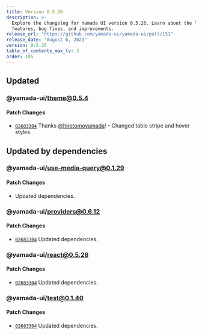 ```yaml
---
title: Version 0.5.26
description: >-
  Explore the changelog for Yamada UI version 0.5.26. Learn about the latest
  features, bug fixes, and improvements.
release_url: "https://github.com/yamada-ui/yamada-ui/pull/151"
release_date: "August 6, 2023"
version: 0.5.26
table_of_contents_max_lv: 3
order: 105
---
```


## Updated

### @yamada-ui/theme@0.5.4

#### Patch Changes

- [`02683304`](https://github.com/hirotomoyamada/yamada-ui/commit/026833049efc405664606cdb225d83123413c986) Thanks [@hirotomoyamada](https://github.com/hirotomoyamada)! - Changed table stripe and hover styles.

## Updated by dependencies

### @yamada-ui/use-media-query@0.1.29

#### Patch Changes

- Updated dependencies.

### @yamada-ui/providers@0.6.12

#### Patch Changes

- [`02683304`](https://github.com/hirotomoyamada/yamada-ui/commit/026833049efc405664606cdb225d83123413c986) Updated dependencies.

### @yamada-ui/react@0.5.26

#### Patch Changes

- [`02683304`](https://github.com/hirotomoyamada/yamada-ui/commit/026833049efc405664606cdb225d83123413c986) Updated dependencies.

### @yamada-ui/test@0.1.40

#### Patch Changes

- [`02683304`](https://github.com/hirotomoyamada/yamada-ui/commit/026833049efc405664606cdb225d83123413c986) Updated dependencies.
